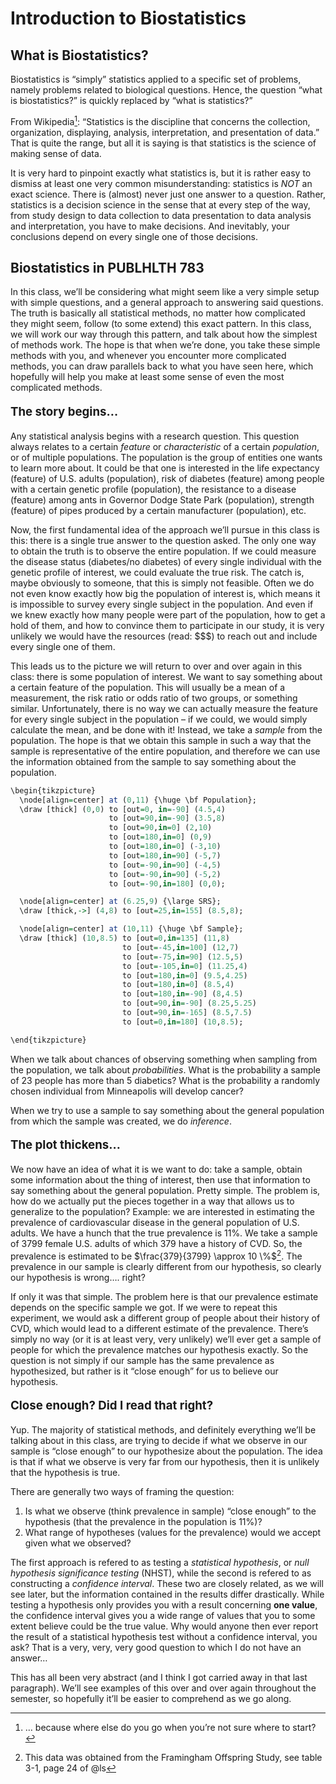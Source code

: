 # Introduction to Biostatistics {#intro}

## What is Biostatistics?

Biostatistics is "simply" statistics applied to a specific set of problems, namely problems related to biological questions. Hence, the question "what is biostatistics?" is quickly replaced by "what is statistics?" 

From Wikipedia^[... because where else do you go when you're not sure where to start?]: "Statistics is the discipline that concerns the collection, organization, displaying, analysis, interpretation, and presentation of data." That is quite the range, but all it is saying is that statistics is the science of making sense of data. 

It is very hard to pinpoint exactly what statistics is, but it is rather easy to dismiss at least one very common misunderstanding: statistics is *NOT* an exact science. There is (almost) never just one answer to a question. Rather, statistics is a decision science in the sense that at every step of the way, from study design to data collection to data presentation to data analysis and interpretation, you have to make decisions. And inevitably, your conclusions depend on every single one of those decisions. 

## Biostatistics in PUBLHLTH 783

In this class, we'll be considering what might seem like a very simple setup with simple questions, and a general approach to answering said questions. The truth is basically all statistical methods, no matter how complicated they might seem, follow (to some extend) this exact pattern. In this class, we will work our way through this pattern, and talk about how the simplest of methods work. The hope is that when we're done, you take these simple methods with you, and whenever you encounter more complicated methods, you can draw parallels back to what you have seen here, which hopefully will help you make at least some sense of even the most complicated methods. 

<div style="font-size: 14pt; font-weight: bold">
The story begins...
</div>

Any statistical analysis begins with a research question. This question always relates to a certain *feature* or *characteristic* of a certain *population*, or of multiple populations. The population is the group of entities one wants to learn more about. It could be that one is interested in the life expectancy (feature) of U.S. adults (population), risk of diabetes (feature) among people with a certain genetic profile (population), the resistance to a disease (feature) among ants in Governor Dodge State Park (population), strength (feature) of pipes produced by a certain manufacturer (population), etc. 

Now, the first fundamental idea of the approach we'll pursue in this class is this: there is a single true answer to the question asked. The only one way to obtain the truth is to observe the entire population. If we could measure the disease status (diabetes/no diabetes) of every single individual with the genetic profile of interest, we could evaluate the true risk. The catch is, maybe obviously to someone, that this is simply not feasible. Often we do not even know exactly how big the population of interest is, which means it is impossible to survey every single subject in the population. And even if we knew exactly how many people were part of the population, how to get a hold of them, and how to convince them to participate in our study, it is very unlikely we would have the resources (read: \$\$\$) to reach out and include every single one of them. 

This leads us to the picture we will return to over and over again in this class: there is some population of interest. We want to say something about a certain feature of the population. This will usually be a mean of a measurement, the risk ratio or odds ratio of two groups, or something similar. Unfortunately, there is no way we can actually measure the feature for every single subject in the population -- if we could, we would simply calculate the mean, and be done with it! Instead, we take a *sample* from the population. The hope is that we obtain this sample in such a way that the sample is representative of the entire population, and therefore we can use the information obtained from the sample to say something about the population. 

```r
\begin{tikzpicture}
  \node[align=center] at (0,11) {\huge \bf Population};
  \draw [thick] (0,0) to [out=0, in=-90] (4.5,4)
                      to [out=90,in=-90] (3.5,8)
                      to [out=90,in=0] (2,10)
                      to [out=180,in=0] (0,9)
                      to [out=180,in=0] (-3,10)
                      to [out=180,in=90] (-5,7)
                      to [out=-90,in=90] (-4,5)
                      to [out=-90,in=90] (-5,2)
                      to [out=-90,in=180] (0,0);

  \node[align=center] at (6.25,9) {\large SRS};
  \draw [thick,->] (4,8) to [out=25,in=155] (8.5,8);

  \node[align=center] at (10,11) {\huge \bf Sample};
  \draw [thick] (10,8.5) to [out=0,in=135] (11,8)
                         to [out=-45,in=100] (12,7)
                         to [out=-75,in=90] (12.5,5)
                         to [out=-105,in=0] (11.25,4)
                         to [out=180,in=0] (9.5,4.25)
                         to [out=180,in=0] (8.5,4)
                         to [out=180,in=-90] (8,4.5)
                         to [out=90,in=-90] (8.25,5.25)
                         to [out=90,in=-165] (8.5,7.5)
                         to [out=0,in=180] (10,8.5);

\end{tikzpicture}
```

When we talk about chances of observing something when sampling from the population, we talk about *probabilities*. What is the probability a sample of 23 people has more than 5 diabetics? What is the probability a randomly chosen individual from Minneapolis will develop cancer? 

When we try to use a sample to say something about the general population from which the sample was created, we do *inference*. 

<div style="font-size: 14pt; font-weight: bold">
The plot thickens...
</div>

We now have an idea of what it is we want to do: take a sample, obtain some information about the thing of interest, then use that information to say something about the general population. Pretty simple. The problem is, how do we actually put the pieces together in a way that allows us to generalize to the population? Example: we are interested in estimating the prevalence of cardiovascular disease in the general population of U.S. adults. We have a hunch that the true prevalence is 11\%. We take a sample of 3799 female U.S. adults of which 379 have a history of CVD. So, the prevalence is estimated to be $\frac{379}{3799} \approx 10 \%$^[This data was obtained from the Framingham Offspring Study, see table 3-1, page 24 of @ls]. The prevalence in our sample is clearly different from our hypothesis, so clearly our hypothesis is wrong.... right?

If only it was that simple. The problem here is that our prevalence estimate depends on the specific sample we got. If we were to repeat this experiment, we would ask a different group of people about their history of CVD, which would lead to a different estimate of the prevalence. There's simply no way (or it is at least very, very unlikely) we'll ever get a sample of people for which the prevalence matches our hypothesis exactly. So the question is not simply if our sample has the same prevalence as hypothesized, but rather is it "close enough" for us to believe our hypothesis. 

<div style="font-size: 14pt; font-weight: bold"> 
Close enough? Did I read that right?
</div>

Yup. The majority of statistical methods, and definitely everything we'll be talking about in this class, are trying to decide if what we observe in our sample is "close enough" to our hypothesize about the population. The idea is that if what we observe is very far from our hypothesis, then it is unlikely that the hypothesis is true. 

There are generally two ways of framing the question: 

1. Is what we observe (think prevalence in sample) "close enough" to the hypothesis (that the prevalence in the population is 11\%)?
2. What range of hypotheses (values for the prevalence) would we accept given what we observed?

The first approach is refered to as testing a *statistical hypothesis*, or *null hypothesis significance testing* (NHST), while the second is refered to as constructing a *confidence interval*. These two are closely related, as we will see later, but the information contained in the results differ drastically. While testing a hypothesis only provides you with a result concerning **one value**, the confidence interval gives you a wide range of values that you to some extent believe could be the true value. Why would anyone then ever report the result of a statistical hypothesis test without a confidence interval, you ask? That is a very, very, very good question to which I do not have an answer...

This has all been very abstract (and I think I got carried away in that last paragraph). We'll see examples of this over and over again throughout the semester, so hopefully it'll be easier to comprehend as we go along. 

